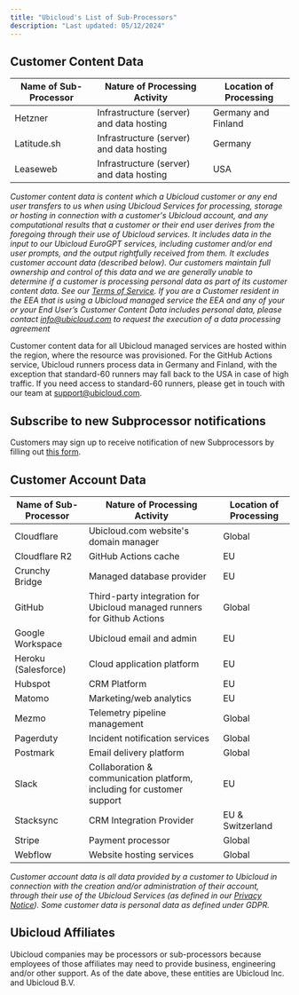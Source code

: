 ```yaml
---
title: "Ubicloud's List of Sub-Processors"
description: "Last updated: 05/12/2024"
---
```


## Customer Content Data

| Name of Sub-Processor | Nature of Processing Activity            | Location of Processing |
| --------------------- | ---------------------------------------- | ---------------------- |
| Hetzner               | Infrastructure (server) and data hosting | Germany and Finland    |
| Latitude.sh           | Infrastructure (server) and data hosting | Germany                |
| Leaseweb              | Infrastructure (server) and data hosting | USA                    |

_Customer content data is content which a Ubicloud customer or any end user transfers to us when using Ubicloud Services for processing, storage or hosting in connection with a customer's Ubicloud account, and any computational results that a customer or their end user derives from the foregoing through their use of Ubicloud services. It includes data in the input to our Ubicloud EuroGPT services, including customer and/or end user prompts, and the output rightfully received from them. It excludes customer account data (described below). Our customers maintain full ownership and control of this data and we are generally unable to determine if a customer is processing personal data as part of its customer content data. See our [Terms of Service](/about/terms-of-service). If you are a Customer resident in the EEA that is using a Ubicloud managed service the EEA and any of your or your End User’s Customer Content Data includes personal data, please contact [info@ubicloud.com](mailto:info@ubicloud.com) to request the execution of a data processing agreement_

Customer content data for all Ubicloud managed services are hosted within the region, where the resource was provisioned. For the GitHub Actions service, Ubicloud runners process data in Germany and Finland, with the exception that standard-60 runners may fall back to the USA in case of high traffic. If you need access to standard-60 runners, please get in touch with our team at [support@ubicloud.com](mailto:support@ubicloud.com).

## Subscribe to new Subprocessor notifications

Customers may sign up to receive notification of new Subprocessors by filling out [this form](https://forms.gle/x5mq9ER5Xe4gBPsU9).

## Customer Account Data

| Name of Sub-Processor | Nature of Processing Activity                                           | Location of Processing |
| --------------------- | ----------------------------------------------------------------------- | ---------------------- |
| Cloudflare            | Ubicloud.com website's domain manager                                   | Global                 |
| Cloudflare R2         | GitHub Actions cache                                                    | EU                     |
| Crunchy Bridge        | Managed database provider                                               | EU                     |
| GitHub                | Third-party integration for Ubicloud managed runners for Github Actions | Global                 |
| Google Workspace      | Ubicloud email and admin                                                | EU                     |
| Heroku (Salesforce)   | Cloud application platform                                              | EU                     |
| Hubspot               | CRM Platform                                                            | EU                     |
| Matomo                | Marketing/web analytics                                                 | EU                     |
| Mezmo                 | Telemetry pipeline management                                           | Global                 |
| Pagerduty             | Incident notification services                                          | Global                 |
| Postmark              | Email delivery platform                                                 | Global                 |
| Slack                 | Collaboration & communication platform, including for customer support  | EU                     |
| Stacksync             | CRM Integration Provider                                                | EU & Switzerland       |
| Stripe                | Payment processor                                                       | Global                 |
| Webflow               | Website hosting services                                                | Global                 |

_Customer account data is all data provided by a customer to Ubicloud in connection with the creation and/or administration of their account, through their use of the Ubicloud Services (as defined in our [Privacy Notice](/about/privacy-policy)). Some customer data is personal data as defined under GDPR._

## Ubicloud Affiliates

Ubicloud companies may be processors or sub-processors because employees of those affiliates may need to provide business, engineering and/or other support. As of the date above, these entities are Ubicloud Inc. and Ubicloud B.V.
